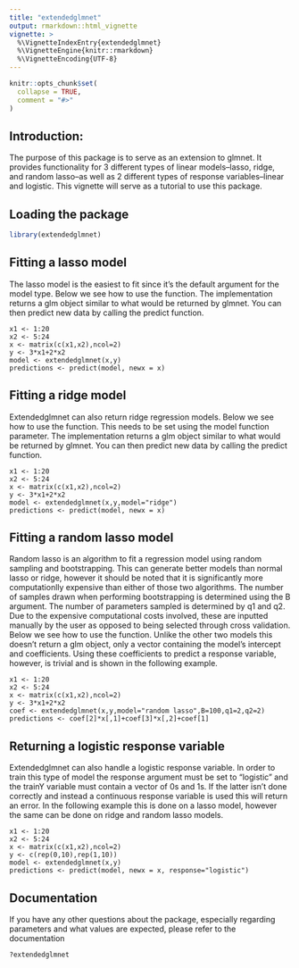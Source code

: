 ```yaml
---
title: "extendedglmnet"
output: rmarkdown::html_vignette
vignette: >
  %\VignetteIndexEntry{extendedglmnet}
  %\VignetteEngine{knitr::rmarkdown}
  %\VignetteEncoding{UTF-8}
---
```


```r
knitr::opts_chunk$set(
  collapse = TRUE,
  comment = "#>"
)
```
## Introduction:
The purpose of this package is to serve as an extension to glmnet.  It provides functionality for 3 different types of linear models--lasso, ridge, and random lasso--as well as 2 different types of response variables--linear and logistic.  This vignette will serve as a tutorial to use this package.

## Loading the package
```r
library(extendedglmnet)
```

## Fitting a lasso model
The lasso model is the easiest to fit since it's the default argument for the model type.  Below we see how to use the function.  The implementation returns a glm object similar to what would be returned by glmnet.  You can then predict new data by calling the predict function.
```
x1 <- 1:20
x2 <- 5:24
x <- matrix(c(x1,x2),ncol=2)
y <- 3*x1+2*x2
model <- extendedglmnet(x,y)
predictions <- predict(model, newx = x)
```

## Fitting a ridge model
Extendedglmnet can also return ridge regression models.  Below we see how to use the function.  This needs to be set using the model function parameter.  The implementation returns a glm object similar to what would be returned by glmnet.  You can then predict new data by calling the predict function.
```
x1 <- 1:20
x2 <- 5:24
x <- matrix(c(x1,x2),ncol=2)
y <- 3*x1+2*x2
model <- extendedglmnet(x,y,model="ridge")
predictions <- predict(model, newx = x)
```

## Fitting a random lasso model
Random lasso is an algorithm to fit a regression model using random sampling and bootstrapping.  This can generate better models than normal lasso or ridge, however it should be noted that it is significantly more computationlly expensive than either of those two algorithms.  The number of samples drawn when performing bootstrapping is determined using the B argument.  The number of parameters sampled is determined by q1 and q2.  Due to the expensive computational costs involved, these are inputted manually by the user as opposed to being selected through cross validation.  Below we see how to use the function.  Unlike the other two models this doesn't return a glm object, only a vector containing the model's intercept and coefficients.  Using these coefficients to predict a response variable, however, is trivial and is shown in the following example.
```
x1 <- 1:20
x2 <- 5:24
x <- matrix(c(x1,x2),ncol=2)
y <- 3*x1+2*x2
coef <- extendedglmnet(x,y,model="random lasso",B=100,q1=2,q2=2)
predictions <- coef[2]*x[,1]+coef[3]*x[,2]+coef[1]
```

## Returning a logistic response variable
Extendedglmnet can also handle a logistic response variable.  In order to train this type of model the response argument must be set to "logistic" and the trainY variable must contain a vector of 0s and 1s.  If the latter isn't done correctly and instead a continuous response variable is used this will return an error.  In the following example this is done on a lasso model, however the same can be done on ridge and random lasso models. 
```
x1 <- 1:20
x2 <- 5:24
x <- matrix(c(x1,x2),ncol=2)
y <- c(rep(0,10),rep(1,10))
model <- extendedglmnet(x,y)
predictions <- predict(model, newx = x, response="logistic")
```

## Documentation
If you have any other questions about the package, especially regarding parameters and what values are expected, please refer to the documentation
```
?extendedglmnet
```
